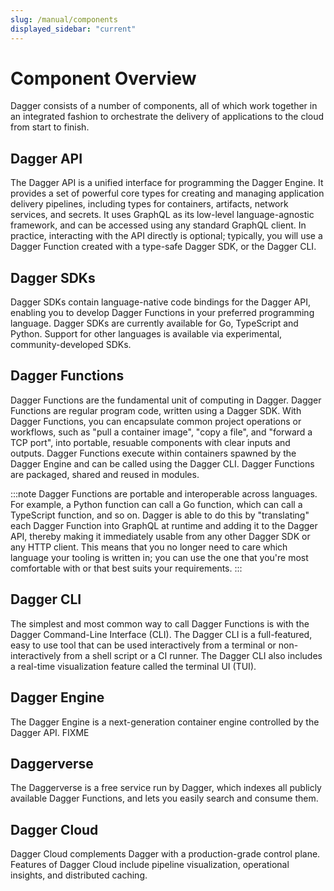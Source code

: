 ```yaml
---
slug: /manual/components
displayed_sidebar: "current"
---
```


# Component Overview

Dagger consists of a number of components, all of which work together in an integrated fashion to orchestrate the delivery of applications to the cloud from start to finish.

## Dagger API
The Dagger API is a unified interface for programming the Dagger Engine. It provides a set of powerful core types for creating and managing application delivery pipelines, including types for containers, artifacts, network services, and secrets. It  uses GraphQL as its low-level language-agnostic framework, and can be accessed using any standard GraphQL client. In practice, interacting with the API directly is optional; typically, you will use a Dagger Function created with a type-safe Dagger SDK, or the Dagger CLI.

## Dagger SDKs
Dagger SDKs contain language-native code bindings for the Dagger API, enabling you to develop Dagger Functions in your preferred programming language. Dagger SDKs are currently available for Go, TypeScript and Python. Support for other languages is available via experimental, community-developed SDKs.

## Dagger Functions
Dagger Functions are the fundamental unit of computing in Dagger. Dagger Functions are regular program code, written using a Dagger SDK. With Dagger Functions, you can encapsulate common project operations or workflows, such as "pull a container image", "copy a file", and "forward a TCP port", into portable, resuable components with clear inputs and outputs. Dagger Functions execute within containers spawned by the Dagger Engine and can be called using the Dagger CLI. Dagger Functions are packaged, shared and reused in modules.

:::note
Dagger Functions are portable and interoperable across languages. For example, a Python function can call a Go function, which can call a TypeScript function, and so on. Dagger is able to do this by "translating" each Dagger Function into GraphQL at runtime and adding it to the Dagger API, thereby making it immediately usable from any other Dagger SDK or any HTTP client. This means that you no longer need to care which language your tooling is written in; you can use the one that you're most comfortable with or that best suits your requirements.
:::

## Dagger CLI
The simplest and most common way to call Dagger Functions is with the Dagger Command-Line Interface (CLI). The Dagger CLI is a full-featured, easy to use tool that can be used interactively from a terminal or non-interactively from a shell script or a CI runner. The Dagger CLI also includes a real-time visualization feature called the terminal UI (TUI).

## Dagger Engine
The Dagger Engine is a next-generation container engine controlled by the Dagger API. FIXME

## Daggerverse
The Daggerverse is a free service run by Dagger, which indexes all publicly available Dagger Functions, and lets you easily search and consume them.

## Dagger Cloud
Dagger Cloud complements Dagger with a production-grade control plane. Features of Dagger Cloud include pipeline visualization, operational insights, and distributed caching.
